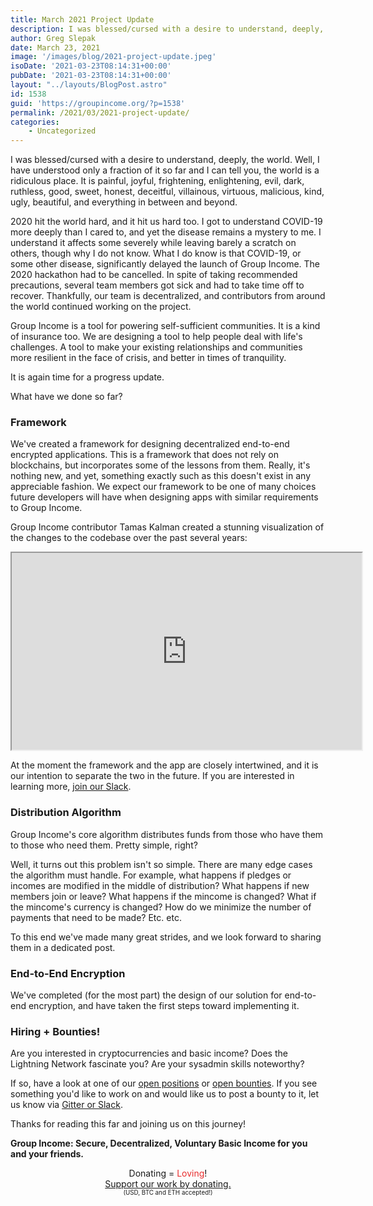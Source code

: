 ```yaml
---
title: March 2021 Project Update
description: I was blessed/cursed with a desire to understand, deeply, the world. Well, I have understood only a fraction of it so far and I can tell you, the world is a ridiculous place...
author: Greg Slepak
date: March 23, 2021
image: '/images/blog/2021-project-update.jpeg'
isoDate: '2021-03-23T08:14:31+00:00'
pubDate: '2021-03-23T08:14:31+00:00'
layout: "../layouts/BlogPost.astro"
id: 1538
guid: 'https://groupincome.org/?p=1538'
permalink: /2021/03/2021-project-update/
categories:
    - Uncategorized
---
```


I was blessed/cursed with a desire to understand, deeply, the world. Well, I have understood only a fraction of it so far and I can tell you, the world is a ridiculous place. It is painful, joyful, frightening, enlightening, evil, dark, ruthless, good, sweet, honest, deceitful, villainous, virtuous, malicious, kind, ugly, beautiful, and everything in between and beyond.

2020 hit the world hard, and it hit us hard too. I got to understand COVID-19 more deeply than I cared to, and yet the disease remains a mystery to me. I understand it affects some severely while leaving barely a scratch on others, though why I do not know. What I do know is that COVID-19, or some other disease, significantly delayed the launch of Group Income. The 2020 hackathon had to be cancelled. In spite of taking recommended precautions, several team members got sick and had to take time off to recover. Thankfully, our team is decentralized, and contributors from around the world continued working on the project.

Group Income is a tool for powering self-sufficient communities. It is a kind of insurance too. We are designing a tool to help people deal with life's challenges. A tool to make your existing relationships and communities more resilient in the face of crisis, and better in times of tranquility.

It is again time for a progress update.

What have we done so far?

### Framework

We've created a framework for designing decentralized end-to-end encrypted applications. This is a framework that does not rely on blockchains, but incorporates some of the lessons from them. Really, it's nothing new, and yet, something exactly such as this doesn't exist in any appreciable fashion. We expect our framework to be one of many choices future developers will have when designing apps with similar requirements to Group Income.

Group Income contributor Tamas Kalman created a stunning visualization of the changes to the codebase over the past several years:

<iframe id="lbry-iframe" width="560" height="315" src="https://lbry.tv/$/embed/Group-Income-Coding-Progress-Update/571d95e54562f8aa15789f54fc9c5016c799fa99?r=3LGxbupVxyTdCdQxjP7NvFsaiaYtnNXJ" allowfullscreen></iframe>

At the moment the framework and the app are closely intertwined, and it is our intention to separate the two in the future. If you are interested in learning more, [join our Slack](https://groupincome.org/community/).

### Distribution Algorithm

Group Income's core algorithm distributes funds from those who have them to those who need them. Pretty simple, right?

Well, it turns out this problem isn't so simple. There are many edge cases the algorithm must handle. For example, what happens if pledges or incomes are modified in the middle of distribution? What happens if new members join or leave? What happens if the mincome is changed? What if the mincome's currency is changed? How do we minimize the number of payments that need to be made? Etc. etc.

To this end we've made many great strides, and we look forward to sharing them in a dedicated post.

### End-to-End Encryption

We've completed (for the most part) the design of our solution for end-to-end encryption, and have taken the first steps toward implementing it.

### Hiring + Bounties!

Are you interested in cryptocurrencies and basic income? Does the Lightning Network fascinate you? Are your sysadmin skills noteworthy?

If so, have a look at one of our [open positions](https://groupincome.org/positions/) or [open bounties](https://github.com/okTurtles/group-income-simple/issues?q=is%3Aissue+is%3Aopen+label%3ANote%3ABounty). If you see something you'd like to work on and would like us to post a bounty to it, let us know via [Gitter or Slack](/community).

Thanks for reading this far and joining us on this journey!

**Group Income: Secure, Decentralized, Voluntary Basic Income for you and your friends.**

<center class="has-text-bold">Donating = <span style="color: #e82d2d;">Loving</span>!<br/><a href={resolvePath('/donate')}>Support our work by donating.</a><br/><span style="font-size:70%">(USD, BTC and ETH accepted!)</span></center>